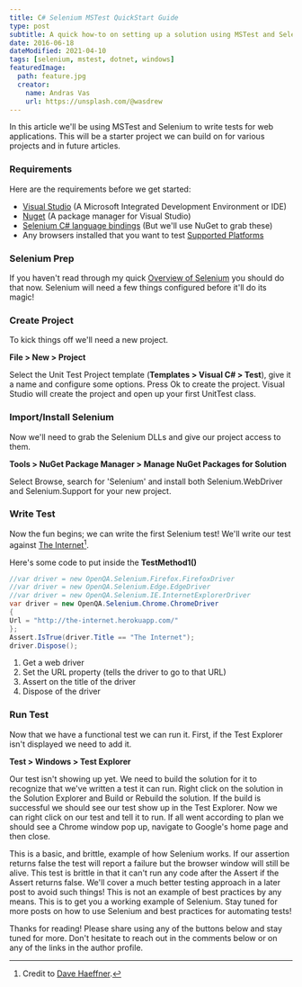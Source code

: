 ```yaml
---
title: C# Selenium MSTest QuickStart Guide
type: post
subtitle: A quick how-to on setting up a solution using MSTest and Selenium!
date: 2016-06-18
dateModified: 2021-04-10
tags: [selenium, mstest, dotnet, windows]
featuredImage:
  path: feature.jpg
  creator:
    name: Andras Vas
    url: https://unsplash.com/@wasdrew
---
```


In this article we'll be using MSTest and Selenium to write tests for web applications. This will be a starter project we can build on for various projects and in future articles.

### Requirements

Here are the requirements before we get started:

- [Visual Studio](https://www.visualstudio.com/en-us/downloads/download-visual-studio-vs.aspx) (A Microsoft Integrated Development Environment or IDE)
- [Nuget](http://docs.nuget.org/consume/installing-nuget) (A package manager for Visual Studio)
- [Selenium C# language bindings](http://docs.seleniumhq.org/download/) (But we'll use NuGet to grab these)
- Any browsers installed that you want to test [Supported Platforms](http://docs.seleniumhq.org/about/platforms.jsp)

### Selenium Prep

If you haven't read through my quick [Overview of Selenium](/2016/06/25/selenium-overview-setup) you should do that now. Selenium will need a few things configured before it'll do its magic!

### Create Project

To kick things off we'll need a new project.

**File > New > Project**

Select the Unit Test Project template (**Templates > Visual C# > Test**), give it a name and configure some options. Press Ok to create the project. Visual Studio will create the project and open up your first UnitTest class.

### Import/Install Selenium

Now we'll need to grab the Selenium DLLs and give our project access to them.

**Tools > NuGet Package Manager > Manage NuGet Packages for Solution**

Select Browse, search for 'Selenium' and install both Selenium.WebDriver and Selenium.Support for your new project.

### Write Test

Now the fun begins; we can write the first Selenium test!
We'll write our test against [The Internet](http://the-internet.herokuapp.com/)[^theinternet].

[^theinternet]: Credit to [Dave Haeffner](http://davehaeffner.com/).

Here's some code to put inside the **TestMethod1()**

```c#
//var driver = new OpenQA.Selenium.Firefox.FirefoxDriver
//var driver = new OpenQA.Selenium.Edge.EdgeDriver
//var driver = new OpenQA.Selenium.IE.InternetExplorerDriver
var driver = new OpenQA.Selenium.Chrome.ChromeDriver
{
Url = "http://the-internet.herokuapp.com/"
};
Assert.IsTrue(driver.Title == "The Internet");
driver.Dispose();
```

1. Get a web driver
2. Set the URL property (tells the driver to go to that URL)
3. Assert on the title of the driver
4. Dispose of the driver

### Run Test

Now that we have a functional test we can run it. First, if the Test Explorer isn't displayed we need to add it.

**Test > Windows > Test Explorer**

Our test isn't showing up yet. We need to build the solution for it to recognize that we've written a test it can run. Right click on the solution in the Solution Explorer and Build or Rebuild the solution. If the build is successful we should see our test show up in the Test Explorer. Now we can right click on our test and tell it to run. If all went according to plan we should see a Chrome window pop up, navigate to Google's home page and then close.

This is a basic, and brittle, example of how Selenium works. If our assertion returns false the test will report a failure but the browser window will still be alive. This test is brittle in that it can't run any code after the Assert if the Assert returns false. We'll cover a much better testing approach in a later post to avoid such things! This is not an example of best practices by any means. This is to get you a working example of Selenium. Stay tuned for more posts on how to use Selenium and best practices for automating tests!

Thanks for reading! Please share using any of the buttons below and stay tuned for more. Don't hesitate to reach out in the comments below or on any of the links in the author profile.
